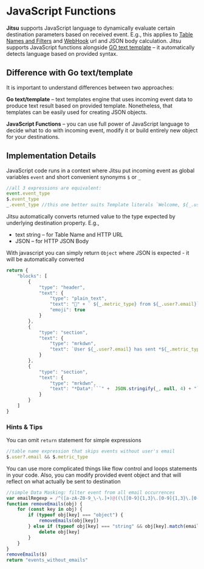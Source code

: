 # JavaScript Functions

**Jitsu** supports JavaScript language to dynamically evaluate certain destination parameters based on received event. E.g., this applies to [Table Names and Filters](/docs/configuration/table-names-and-filters) and [WebHook](/docs/destinations-configuration/webhook) url and JSON body calculation.
Jitsu supports JavaScript functions alongside [GO text template](https://golang.org/pkg/text/template/) – it automatically detects language based on provided syntax.

## Difference with Go text/template

It is important to understand differences between two approaches:

**Go text/template** – text templates engine that uses incoming event data to produce text result based on provided template. Nonetheless, that templates can be easily used for creating JSON objects.

**JavaScript Functions** – you can use full power of JavaScript language to decide what to do with incoming event, modify it or build entirely new object for your destinations.

## Implementation Details

JavaScript code runs in a context where Jitsu put incoming event as global variables `event` and short convenient synonyms `$` or `_`
```javascript
//all 3 expressions are equivalent:
event.event_type
$.event_type
_.event_type //this one better suits Template literals `Welcome, ${_.user?.name}!`
```

Jitsu automatically converts returned value to the type expected by underlying destination property. E.g.,

 * text string – for Table Name and HTTP URL
 * JSON – for HTTP JSON Body

With javascript you can simply return `Object` where JSON is expected - it will be automatically converted
```javascript
return {
	"blocks": [
		{
			"type": "header",
			"text": {
				"type": "plain_text",
				"text": "🤘" + ` ${_.metric_type} from ${_.user?.email}`,
				"emoji": true
			}
		},
		{
			"type": "section",
			"text": {
				"type": "mrkdwn",
				"text": `User ${_.user?.email} has sent *${_.metric_type}* in <https://example.com?email=${encodeURIComponent(_.user?.email)}>`
			}
		},
		{
			"type": "section",
			"text": {
				"type": "mrkdwn",
				"text": "*Data*:```" +  JSON.stringify(_, null, 4) + "```"
			}
		}
	]
}
```

### Hints & Tips

You can omit `return` statement for simple expressions
```javascript
//table name expression that skips events without user's email
$.user?.email && $.metric_type
```

You can use more complicated things like flow control and loops statements in your code.
Also, you can modify provided event object and that will reflect on what actually be sent to destination
```javascript
//simple Data Masking: filter event from all email occurrences
var emailRegexp = /^([a-zA-Z0-9_\-\.]+)@((\[[0-9]{1,3}\.[0-9]{1,3}\.[0-9]{1,3}\.)|(([a-zA-Z0-9\-]+\.)+))([a-zA-Z]{2,4}|[0-9]{1,3})(\]?)$/
function removeEmails(obj) {
	for (const key in obj) {
		if (typeof obj[key] === "object") {
			removeEmails(obj[key])
		} else if (typeof obj[key] === "string" && obj[key].match(emailRegexp)) {
			delete obj[key]
		}
	}
}
removeEmails($)
return "events_without_emails"
```
